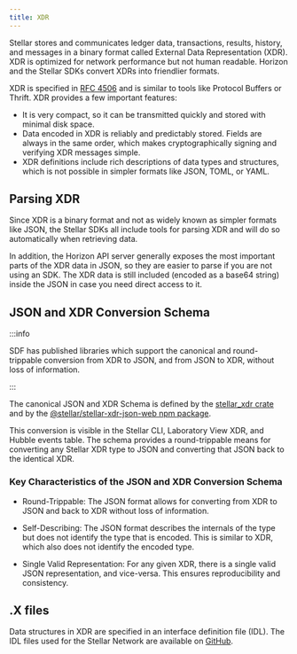 ```yaml
---
title: XDR
---
```


Stellar stores and communicates ledger data, transactions, results, history, and messages in a binary format called External Data Representation (XDR). XDR is optimized for network performance but not human readable. Horizon and the Stellar SDKs convert XDRs into friendlier formats.

XDR is specified in [RFC 4506](http://tools.ietf.org/html/rfc4506.html) and is similar to tools like Protocol Buffers or Thrift. XDR provides a few important features:

- It is very compact, so it can be transmitted quickly and stored with minimal disk space.
- Data encoded in XDR is reliably and predictably stored. Fields are always in the same order, which makes cryptographically signing and verifying XDR messages simple.
- XDR definitions include rich descriptions of data types and structures, which is not possible in simpler formats like JSON, TOML, or YAML.

## Parsing XDR

Since XDR is a binary format and not as widely known as simpler formats like JSON, the Stellar SDKs all include tools for parsing XDR and will do so automatically when retrieving data.

In addition, the Horizon API server generally exposes the most important parts of the XDR data in JSON, so they are easier to parse if you are not using an SDK. The XDR data is still included (encoded as a base64 string) inside the JSON in case you need direct access to it.


## JSON and XDR Conversion Schema

:::info

SDF has published libraries which support the canonical and round-trippable conversion from XDR to JSON, and from JSON to XDR, without loss of information.

:::

The canonical JSON and XDR Schema is defined by the [stellar_xdr crate](https://docs.rs/stellar-xdr/21.1.0/stellar_xdr/index.html) and by the [@stellar/stellar-xdr-json-web npm package](https://www.npmjs.com/package/@stellar/stellar-xdr-json-web).

This conversion is visible in the Stellar CLI, Laboratory View XDR, and Hubble events table. The schema provides a round-trippable means for converting any Stellar XDR type to JSON and converting that JSON back to the identical XDR.

### Key Characteristics of the JSON and XDR Conversion Schema

- Round-Trippable: The JSON format allows for converting from XDR to JSON and back to XDR without loss of information.

- Self-Describing: The JSON format describes the internals of the type but does not identify the type that is encoded. This is similar to XDR, which also does not identify the encoded type.

- Single Valid Representation: For any given XDR, there is a single valid JSON representation, and vice-versa. This ensures reproducibility and consistency.

## .X files

Data structures in XDR are specified in an interface definition file (IDL). The IDL files used for the Stellar Network are available on [GitHub](https://github.com/stellar/stellar-xdr).
